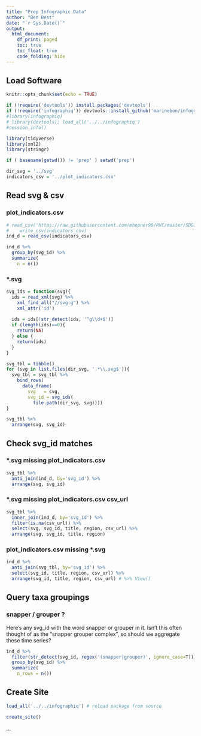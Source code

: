 ```yaml
---
title: "Prep Infographic Data" 
author: "Ben Best"
date: "`r Sys.Date()`"
output:
  html_document:
    df_print: paged
    toc: true
    toc_float: true
    code_folding: hide
---
```


## Load Software

```r
knitr::opts_chunk$set(echo = TRUE)
```

```r
if (!require('devtools')) install.packages('devtools')
if (!require('infographiq')) devtools::install_github('marinebon/infographiq')
#library(infographiq)
# library(devtools); load_all('../../infographiq')
#session_info()

library(tidyverse)
library(xml2)
library(stringr)

if ( basename(getwd()) != 'prep' ) setwd('prep')

dir_svg = '../svg'
indicators_csv = '../plot_indicators.csv'
```

## Read svg & csv

### plot_indicators.csv

```r
# read_csv('https://raw.githubusercontent.com/mhepner90/RVC/master/SDG14/infographic_csv_indicators.csv') %>%
#    write_csv(indicators_csv)
ind_d = read_csv(indicators_csv)

ind_d %>%
  group_by(svg_id) %>%
  summarize(
    n = n())
```

### *.svg

```r
svg_ids = function(svg){
  ids = read_xml(svg) %>%
    xml_find_all("//svg:g") %>%
    xml_attr('id')
  
  ids = ids[!str_detect(ids, '^g\\d+$')]
  if (length(ids)==0){
    return(NA)
  } else {
    return(ids)
  }
}

svg_tbl = tibble()
for (svg in list.files(dir_svg, '.*\\.svg$')){
  svg_tbl = svg_tbl %>%
    bind_rows(
      data_frame(
        svg   = svg,
        svg_id = svg_ids(
          file.path(dir_svg, svg))))
}

svg_tbl %>%
  arrange(svg, svg_id)
```

## Check svg_id matches

### *.svg missing plot_indicators.csv

```r
svg_tbl %>%
  anti_join(ind_d, by='svg_id') %>%
  arrange(svg, svg_id)
```

### *.svg missing plot_indicators.csv csv_url

```r
svg_tbl %>%
  inner_join(ind_d, by='svg_id') %>%
  filter(is.na(csv_url)) %>%
  select(svg, svg_id, title, region, csv_url) %>%
  arrange(svg, svg_id, title, region)
```

### plot_indicators.csv missing *.svg

```r
ind_d %>%
  anti_join(svg_tbl, by='svg_id') %>%
  select(svg_id, title, region, csv_url) %>%
  arrange(svg_id, title, region, csv_url) # %>% View()
```

## Query taxa groupings

### snapper / grouper ?

Here's any svg_id with the word snapper or grouper in it. Isn't this often thought of as the "snapper grouper complex", so should we aggregate these time series? 

```r
ind_d %>%
  filter(str_detect(svg_id, regex('(snapper|grouper)', ignore_case=T))) %>%
  group_by(svg_id) %>%
  summarize(
    n_rows = n())
```


## Create Site

```r
load_all('../../infographiq') # reload package from source

create_site()
```



...

